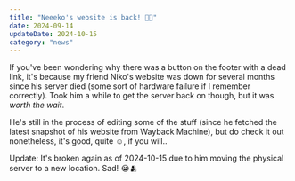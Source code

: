 ```yaml
---
title: "Neeeko's website is back! 🧑‍💻"
date: 2024-09-14
updateDate: 2024-10-15
category: "news"
---
```


If you've been wondering why there was a button on the footer with a dead link, it's because my friend Niko's website was down for several months since his server died (some sort of hardware failure if I remember correctly). Took him a while to get the server back on though, but it was *worth the wait*.

He's still in the process of editing some of the stuff (since he fetched the latest snapshot of his website from Wayback Machine), but do check it out nonetheless, it's good, quite ☺️, if you will..


<Button8831 href="https://neeeko.com" src="/buttons/neeeko.png" alt="Button for neeeko's site" />

Update: It's broken again as of 2024-10-15 due to him moving the physical server to a new location. Sad! 😭🫂